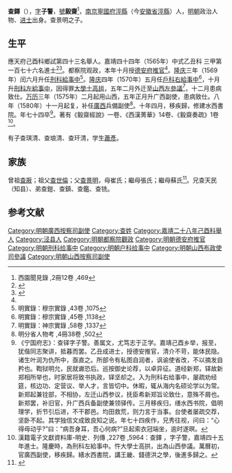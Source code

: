 {{明清人物信息框
| 姓名 = 查鐸
| 原名 =
| 圖片名稱= 
| 圖片大小 =
| 圖片說明 = 
| 最高職務 =广西兵备副使兼领驿传道
| 國家 = 大明 
| 爵位 =
| 籍貫 = 直隸寧國府涇縣
| 族裔 = 
| 字號 = 
| 諡號 =
| 出生日期 = 正德丙子正月十七日
| 出生地點 = <!---直隸寧國府涇縣--->
| 逝世日期 = 萬曆十七年己丑十月三十日
| 逝世地點 =
| 墓葬 =
| 配偶 = 配谢氏，封孺人
| 親屬 = （子）查琪、查瑯、查玕
| 出身 =
* 嘉靖二十八年己酉科舉人
* 嘉靖四十四年乙丑科同進士出身
| 經歷 =
| 著作 =  
}}
'''查鐸'''（{{bd|1516年||1589年}}），[[表字|字]]'''子警'''，[[號|號]]'''毅齋'''<ref name="西園聞見錄 ,2冊12卷 ,469">西園聞見錄 ,2冊12卷 ,469</ref>，[[南京|南京]][[寧國府|寧國府]][[涇縣|涇縣]]（今[[安徽省|安徽省]][[涇縣|涇縣]]）人，[[明朝|明朝]]政治人物、[[进士|进士]]出身。查景明之子。

== 生平 ==
應天府己酉科鄉試第四十三名舉人。嘉靖四十四年（1565年）中式乙丑科<!---會試第二百七十名--->三甲第一百七十六名進士<ref>{{Cite book|title=《皇明贡举考》卷五|author=[[张朝瑞|张朝瑞]]|publisher=《续修四库全书》史部第828册|year=|isbn=|location=|pages=}}</ref><ref>{{Cite book|title=贡举志五种 上|author=鲁小俊，江俊伟著|publisher=武汉大学出版社|year=2009|isbn=978-7-307-07043-1|location=武汉|pages=}}</ref>。都察院观政，本年十月授[[德安府|德安府]][[推官|推官]]<ref name="西園聞見錄 ,2冊12卷 ,469"/>。[[隆庆_(明朝)|隆庆]]三年（1569年）闰六月升任[[刑科|刑科]][[給事中|給事中]]<ref>明實錄：穆宗實錄 ,43卷 ,1075</ref>。[[隆庆_(明朝)|隆庆]]四年（1570年）五月任[[戶科|戶科]][[右給事中|右給事中]]<ref>明實錄：穆宗實錄 ,45卷 ,1138</ref>，十月升[[刑科|刑科]][[左給事中|左給事中]]，因得罪[[大學士|大學士]][[高拱|高拱]]，五年二月外迁至[[山西|山西]][[左參議|左參議]]<ref>明實錄：神宗實錄 ,58卷 ,1337</ref>，十二月患病致仕。[[万历|万历]]三年（1575年）二月起用山西，五年正月升广西副使，患病致仕。八年（1580年）十一月起复，补任[[廣西|廣西]]兵備副使<ref>明分省人物考 ,4冊38卷 ,502</ref>。十年四月，移疾歸，修建水西書院。年七十四卒<ref>《宁国府志》：查铎字子警。善属文，尤笃志于正学。嘉靖己酉乡举，报至，犹偕同志聚讲，抵暮而罢。乙丑成进士，授德安推官，清介不苛，能体民隐。诸生叶润为仇所中，亟直之。所部令有私图自润者，讽谕使省改，不以摘发自矜也。鞫狱明允，民就谳恐后。巡按御史论荐，以卓异征。道经新郑，铎故新郑相所举也，时家居将致书执政，铎坚却之。入为刑科右给事中，屡疏劝经筵，核边功、定营议、举人才，言皆切中。休暇，辄从海内名硕论学以为常。新郑起兼铨部，不相协，左迁山西参议，抚臣希新郑旨论致仕，意殊不屑也。新郑罢，补旧官，升广西兵备副使兼领驿传。三月移疾归，缮水西书院，倡明理学，折节引后进，不干郡邑。均田救荒，则力言于当事。台使者屡疏交荐，坚卧不起。其学独信文成致良知之说。年七十四疾作，兄秀往视，问曰：“心得毋动乎?”曰：“病吾身耳，吾心何病?”旦起索衣冠端坐，逾时遂暝。</ref>。著有《毅齋經說》一卷、《西漢菁華》14卷、《毅齋奏疏》1卷<ref>漢籍電子文獻資料庫-明史．列傳 ,227卷 ,5964：查鐸 ，字子警，嘉靖四十五年進士。隆慶時，為刑科左給事中。忤大學士高拱，出為山西參議。萬曆初，官廣西副使，移疾歸。繕水西書院，講王畿、錢德洪之學，後進多歸之。</ref>。

有子查琪清、查琅清、查玕清，学生[[蕭彥|蕭彥]]。

== 家族 ==
曾祖[[查厫|查厫]]；祖父[[查世倫|查世倫]]；父[[查景明|查景明]]，母崔氏；繼母張氏；繼母蘇氏<ref>{{Cite book|title=天一阁藏明代科举录选刊 登科录 点校本|author=龚延明主编|publisher=宁波出版社|year=2016|isbn=978-7-5526-2320-8|location=宁波|pages=|quote=《天一閣藏明代科舉錄選刊.登科錄》之《嘉靖四十四年乙丑科登科錄》}}</ref>。兄查天民（知县）、弟查鎧、查鎮、查鑑、查铣。

==参考文献==
{{reflist}}

{{嘉靖四十四年乙丑科殿試金榜}}

{{DEFAULTSORT:}}
[[Category:明朝廣西按察司副使|Category:明朝廣西按察司副使]]
[[Category:查姓|Category:查姓]]
[[Category:嘉靖二十八年己酉科舉人|Category:嘉靖二十八年己酉科舉人]]
[[Category:泾县人|Category:泾县人]]
[[Category:明朝都察院觀政|Category:明朝都察院觀政]]
[[Category:明朝德安府推官|Category:明朝德安府推官]]
[[Category:明朝刑科给事中|Category:明朝刑科给事中]]
[[Category:明朝户科给事中|Category:明朝户科给事中]]
[[Category:明朝山西布政使司參議|Category:明朝山西布政使司參議]]
[[Category:明朝山西按察司副使|Category:明朝山西按察司副使]]